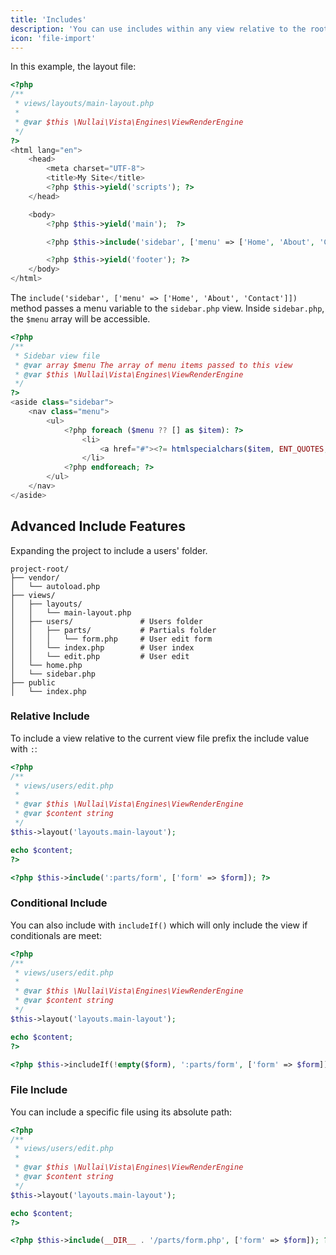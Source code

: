 ```yaml
---
title: 'Includes'
description: 'You can use includes within any view relative to the root views folder.'
icon: 'file-import'
---
```


In this example, the layout file:

```php
<?php
/**
 * views/layouts/main-layout.php
 *
 * @var $this \Nullai\Vista\Engines\ViewRenderEngine
 */
?>
<html lang="en">
    <head>
        <meta charset="UTF-8">
        <title>My Site</title>
        <?php $this->yield('scripts'); ?>
    </head>

    <body>
        <?php $this->yield('main');  ?>

        <?php $this->include('sidebar', ['menu' => ['Home', 'About', 'Contact']]); ?>

        <?php $this->yield('footer'); ?>
    </body>
</html>
```

The `include('sidebar', ['menu' => ['Home', 'About', 'Contact']])` method passes a menu variable to the `sidebar.php` view.
Inside `sidebar.php`, the `$menu` array will be accessible.

```php
<?php
/**
 * Sidebar view file
 * @var array $menu The array of menu items passed to this view
 * @var $this \Nullai\Vista\Engines\ViewRenderEngine
 */
?>
<aside class="sidebar">
    <nav class="menu">
        <ul>
            <?php foreach ($menu ?? [] as $item): ?>
                <li>
                    <a href="#"><?= htmlspecialchars($item, ENT_QUOTES, 'UTF-8') ?></a>
                </li>
            <?php endforeach; ?>
        </ul>
    </nav>
</aside>
```

## Advanced Include Features

Expanding the project to include a users' folder.

```text
project-root/
├── vendor/
│   └── autoload.php
├── views/
│   ├── layouts/
│   │   └── main-layout.php
│   ├── users/               # Users folder
│   │   ├── parts/           # Partials folder
│   │   │   └── form.php     # User edit form
│   │   └── index.php        # User index
│   │   └── edit.php         # User edit
│   └── home.php
│   └── sidebar.php
├── public
│   └── index.php
```

### Relative Include

To include a view relative to the current view file prefix the include value with `:`:

```php
<?php
/**
 * views/users/edit.php
 *
 * @var $this \Nullai\Vista\Engines\ViewRenderEngine
 * @var $content string
 */
$this->layout('layouts.main-layout');

echo $content;
?>

<?php $this->include(':parts/form', ['form' => $form]); ?>
```

### Conditional Include

You can also include with `includeIf()` which will only include the view if conditionals are meet:

```php
<?php
/**
 * views/users/edit.php
 *
 * @var $this \Nullai\Vista\Engines\ViewRenderEngine
 * @var $content string
 */
$this->layout('layouts.main-layout');

echo $content;
?>

<?php $this->includeIf(!empty($form), ':parts/form', ['form' => $form]); ?>
```

### File Include

You can include a specific file using its absolute path:

```php
<?php
/**
 * views/users/edit.php
 *
 * @var $this \Nullai\Vista\Engines\ViewRenderEngine
 * @var $content string
 */
$this->layout('layouts.main-layout');

echo $content;
?>

<?php $this->include(__DIR__ . '/parts/form.php', ['form' => $form]); ?>
```
